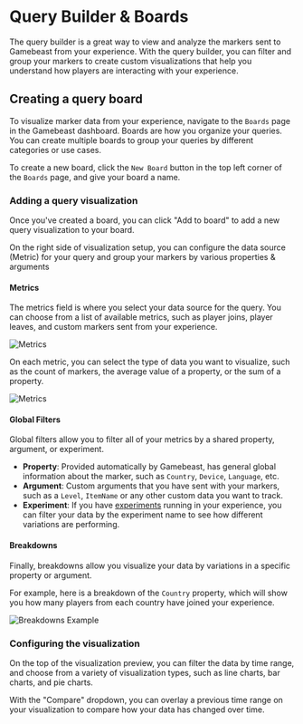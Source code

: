 
# Query Builder & Boards

The query builder is a great way to view and analyze the markers sent to Gamebeast from your experience. With the query builder, you can filter and group your markers to create custom visualizations that help you understand how players are interacting with your experience.

<YoutubeEmbed embedId="btXB5SiIWXo"/>

## Creating a query board
To visualize marker data from your experience, navigate to the `Boards` page in the Gamebeast dashboard.
Boards are how you organize your queries. You can create multiple boards to group your queries by different categories or use cases.

To create a new board, click the `New Board` button in the top left corner of the `Boards` page, and give your board a name.

### Adding a query visualization

Once you've created a board, you can click "Add to board" to add a new query visualization to your board.

On the right side of visualization setup, you can configure the data source (Metric) for your query and group your markers by various properties & arguments

#### Metrics

The metrics field is where you select your data source for the query. You can choose from a list of available metrics, such as player joins, player leaves, and custom markers sent from your experience.

![Metrics](/imgs/roblox/querybuilder/metrics.png)

On each metric, you can select the type of data you want to visualize, such as the count of markers, the average value of a property, or the sum of a property.

![Metrics](/imgs/roblox/querybuilder/metricType.png)

#### Global Filters

Global filters allow you to filter all of your metrics by a shared property, argument, or experiment.

- **Property**: Provided automatically by Gamebeast, has general global information about the marker, such as `Country`, `Device`, `Language`, etc.
- **Argument**: Custom arguments that you have sent with your markers, such as a `Level`, `ItemName` or any other custom data you want to track.
- **Experiment**: If you have [experiments](/Roblox/Experiments) running in your experience, you can filter your data by the experiment name to see how different variations are performing.

#### Breakdowns

Finally, breakdowns allow you visualize your data by variations in a specific property or argument.

For example, here is a breakdown of the `Country` property, which will show you how many players from each country have joined your experience.

![Breakdowns Example](/imgs/roblox/querybuilder/breakdownExample.png)

### Configuring the visualization
On the top of the visualization preview, you can filter the data by time range, and choose from a variety of visualization types, such as line charts, bar charts, and pie charts.

With the "Compare" dropdown, you can overlay a previous time range on your visualization to compare how your data has changed over time.